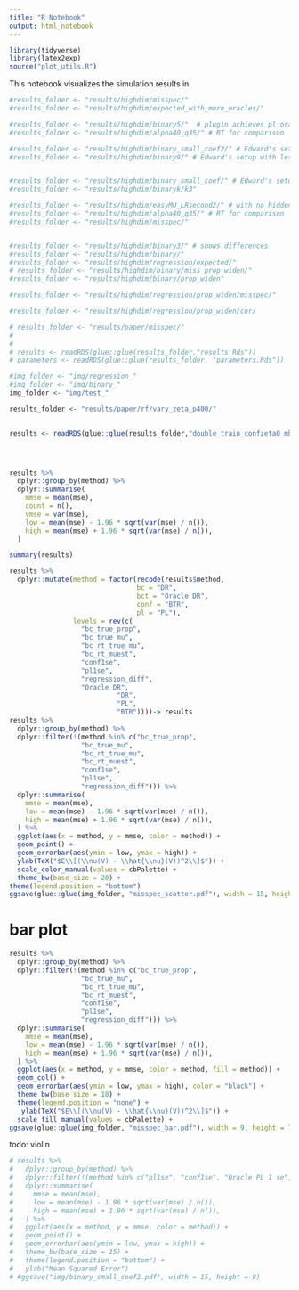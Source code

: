 ```yaml
---
title: "R Notebook"
output: html_notebook
---
```

```r
library(tidyverse)
library(latex2exp)
source("plot_utils.R")
```


This notebook visualizes the simulation results in 
```r
#results_folder <- "results/highdim/misspec/"
#results_folder <- "results/highdim/expected_with_more_oracles/"

#results_folder <- "results/highdim/binary5/"  # plugin achieves pl oracle
#results_folder <- "results/highdim/alpha40_q35/" # RT for comparison

#results_folder <- "results/highdim/binary_small_coef2/" # Edward's setup with less sparsity
#results_folder <- "results/highdim/binary9/" # Edward's setup with less sparsity


#results_folder <- "results/highdim/binary_small_coef/" # Edward's setup: low error across the board including confounded
#results_folder <- "results/highdim/binaryk/k3" 

#results_folder <- "results/highdim/easyMU_LRsecond2/" # with no hidden confounding plugin struggles in second stage
#results_folder <- "results/highdim/alpha40_q35/" # RT for comparison
#results_folder <- "results/highdim/misspec/"


#results_folder <- "results/highdim/binary3/" # shows differences
#results_folder <- "results/highdim/binary/" 
#results_folder <- "results/highdim/regression/expected/" 
# results_folder <- "results/highdim/binary/miss_prop_widen/" 
#results_folder <- "results/highdim/binary/prop_widen" 

#results_folder <- "results/highdim/regression/prop_widen/misspec/" 

#results_folder <- "results/highdim/regression/prop_widen/cor/

# results_folder <- "results/paper/misspec/" 
# 
#   
# results <- readRDS(glue::glue(results_folder,"results.Rds"))
# parameters <- readRDS(glue::glue(results_folder, "parameters.Rds"))

#img_folder <- "img/regression_"
#img_folder <- "img/binary_"
img_folder <- "img/test_"

results_folder <- "results/paper/rf/vary_zeta_p400/" 

  
results <- readRDS(glue::glue(results_folder,"double_train_confzeta0_mhash200results.Rds"))





```


```r
results %>%
  dplyr::group_by(method) %>%
  dplyr::summarise(
    mmse = mean(mse),
    count = n(),
    vmse = var(mse),
    low = mean(mse) - 1.96 * sqrt(var(mse) / n()),
    high = mean(mse) + 1.96 * sqrt(var(mse) / n()), 
  ) 
```

```r
summary(results)
```


```r
results %>%
  dplyr::mutate(method = factor(recode(results$method,
                                bc = "DR",
                                bct = "Oracle DR",
                                conf = "BTR",
                                pl = "PL"),
                levels = rev(c(
                  "bc_true_prop",
                  "bc_true_mu",
                  "bc_rt_true_mu",
                  "bc_rt_muest",
                  "conf1se",
                  "pl1se",
                  "regression_diff",
                  "Oracle DR",
                           "DR",
                           "PL",
                           "BTR"))))-> results
results %>%
  dplyr::group_by(method) %>%
  dplyr::filter(!(method %in% c("bc_true_prop",
                  "bc_true_mu",
                  "bc_rt_true_mu",
                  "bc_rt_muest",
                  "conf1se",
                  "pl1se",
                  "regression_diff"))) %>%
  dplyr::summarise(
    mmse = mean(mse),
    low = mean(mse) - 1.96 * sqrt(var(mse) / n()),
    high = mean(mse) + 1.96 * sqrt(var(mse) / n()), 
  ) %>%
  ggplot(aes(x = method, y = mmse, color = method)) +
  geom_point() +
  geom_errorbar(aes(ymin = low, ymax = high)) +
  ylab(TeX("$E\\[(\\nu(V) - \\hat{\\nu}(V))^2\\]$")) +
  scale_color_manual(values = cbPalette) +
  theme_bw(base_size = 20) + 
theme(legend.position = "bottom") 
ggsave(glue::glue(img_folder, "misspec_scatter.pdf"), width = 15, height = 8)
```

# bar plot

```r
results %>%
  dplyr::group_by(method) %>%
  dplyr::filter(!(method %in% c("bc_true_prop",
                  "bc_true_mu",
                  "bc_rt_true_mu",
                  "bc_rt_muest",
                  "conf1se",
                  "pl1se",
                  "regression_diff"))) %>%
  dplyr::summarise(
    mmse = mean(mse),
    low = mean(mse) - 1.96 * sqrt(var(mse) / n()),
    high = mean(mse) + 1.96 * sqrt(var(mse) / n()), 
  ) %>%
  ggplot(aes(x = method, y = mmse, color = method, fill = method)) +
  geom_col() +
  geom_errorbar(aes(ymin = low, ymax = high), color = "black") +
  theme_bw(base_size = 18) +
  theme(legend.position = "none") +
   ylab(TeX("$E\\[(\\nu(V) - \\hat{\\nu}(V))^2\\]$")) +
  scale_fill_manual(values = cbPalette) +
ggsave(glue::glue(img_folder, "misspec_bar.pdf"), width = 9, height = 7)
```

todo: violin
```r
# results %>%
#   dplyr::group_by(method) %>%
#   dplyr::filter(!(method %in% c("pl1se", "conf1se", "Oracle PL 1 se", "oracle_plugin_1se", "regression_diff", "oracle_plugin"))) %>%
#   dplyr::summarise(
#     mmse = mean(mse),
#     low = mean(mse) - 1.96 * sqrt(var(mse) / n()),
#     high = mean(mse) + 1.96 * sqrt(var(mse) / n()), 
#   ) %>%
#   ggplot(aes(x = method, y = mmse, color = method)) +
#   geom_point() +
#   geom_errorbar(aes(ymin = low, ymax = high)) +
#   theme_bw(base_size = 15) +
#   theme(legend.position = "bottom") +
#   ylab("Mean Squared Error")
# #ggsave("img/binary_small_coef2.pdf", width = 15, height = 8)
```